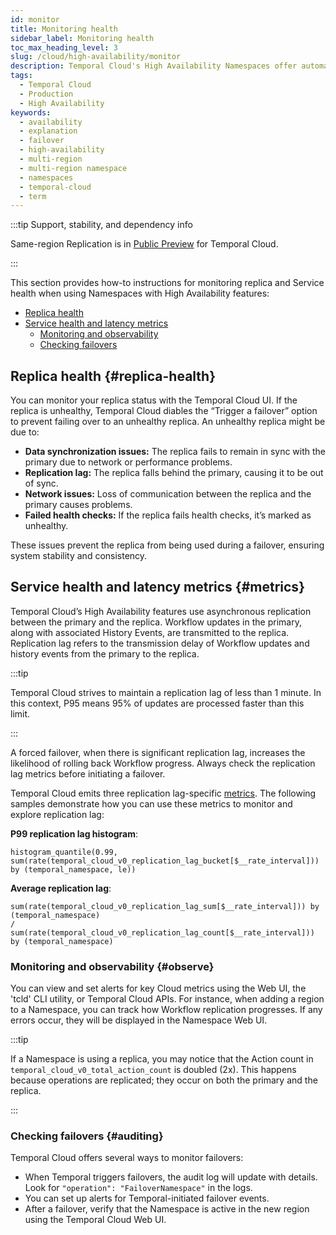 ```yaml
---
id: monitor
title: Monitoring health
sidebar_label: Monitoring health
toc_max_heading_level: 3
slug: /cloud/high-availability/monitor
description: Temporal Cloud's High Availability Namespaces offer automated failover, synchronized data replication, and high availability for workloads requiring disaster-tolerant deployment and 99.99% uptime.
tags:
  - Temporal Cloud
  - Production
  - High Availability
keywords:
  - availability
  - explanation
  - failover
  - high-availability
  - multi-region
  - multi-region namespace
  - namespaces
  - temporal-cloud
  - term
---
```



:::tip Support, stability, and dependency info

Same-region Replication is in [Public Preview](/evaluate/development-production-features/release-stages#public-preview) for Temporal Cloud.

:::

This section provides how-to instructions for monitoring replica and Service health when using Namespaces with High Availability features:

- [Replica health](#replica-health)
- [Service health and latency metrics](#metrics)
  - [Monitoring and observability](#observe)
  - [Checking failovers](#auditing)

## Replica health {#replica-health}

You can monitor your replica status with the Temporal Cloud UI.
If the replica is unhealthy, Temporal Cloud diables the “Trigger a failover” option to prevent failing over to an unhealthy replica.
An unhealthy replica might be due to:

- **Data synchronization issues:** The replica fails to remain in sync with the primary due to network or performance problems.
- **Replication lag:** The replica falls behind the primary, causing it to be out of sync.
- **Network issues:** Loss of communication between the replica and the primary causes problems.
- **Failed health checks:** If the replica fails health checks, it’s marked as unhealthy.

These issues prevent the replica from being used during a failover, ensuring system stability and consistency.

## Service health and latency metrics {#metrics}

Temporal Cloud’s High Availability features use asynchronous replication between the primary and the replica.
Workflow updates in the primary, along with associated History Events, are transmitted to the replica.
Replication lag refers to the transmission delay of Workflow updates and history events from the primary to the replica.

:::tip

Temporal Cloud strives to maintain a <ToolTipTerm term="P95" tooltip="P95 refers to the 95th percentile of a data set. It identifies values that are greater than or equal to 95% of that set." /> replication lag of less than 1 minute.
In this context, P95 means 95% of updates are processed faster than this limit.

:::

A forced failover, when there is significant replication lag, increases the likelihood of rolling back Workflow progress.
Always check the replication lag metrics before initiating a failover.

Temporal Cloud emits three replication lag-specific [metrics](/production-deployment/cloud/metrics/reference#replication-lag).
The following samples demonstrate how you can use these metrics to monitor and explore replication lag:

**P99 replication lag histogram**:

```
histogram_quantile(0.99, sum(rate(temporal_cloud_v0_replication_lag_bucket[$__rate_interval])) by (temporal_namespace, le))
```

**Average replication lag**:

```
sum(rate(temporal_cloud_v0_replication_lag_sum[$__rate_interval])) by (temporal_namespace)
/
sum(rate(temporal_cloud_v0_replication_lag_count[$__rate_interval])) by (temporal_namespace)
```

### Monitoring and observability {#observe}

You can view and set alerts for key Cloud metrics using the Web UI, the 'tcld' CLI utility, or Temporal Cloud APIs.
For instance, when adding a region to a Namespace, you can track how Workflow replication progresses.
If any errors occur, they will be displayed in the Namespace Web UI.

:::tip

If a Namespace is using a replica, you may notice that the Action count in `temporal_cloud_v0_total_action_count` is doubled (2x).
This happens because operations are replicated; they occur on both the primary and the replica.

:::

### Checking failovers {#auditing}

Temporal Cloud offers several ways to monitor failovers:

- When Temporal triggers failovers, the audit log will update with details.
  Look for `"operation": "FailoverNamespace"` in the logs.
- You can set up alerts for Temporal-initiated failover events.
- After a failover, verify that the Namespace is active in the new region using the Temporal Cloud Web UI.
